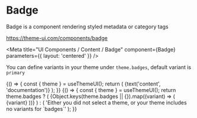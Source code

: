 
# Badge

Badge is a component rendering styled metadata or category tags

https://theme-ui.com/components/badge

<Meta title="UI Components / Content / Badge" component={Badge} parameters={{ layout: 'centered' }} />

<Props of={Badge} />

You can define variants in your theme under `theme.badges`, default variant is `primary`

<Preview>
  <Story name="Default">
    {() => {
      const { theme } = useThemeUI();
      return (
        <Badge variant={select('Variant', theme ? Object.keys(theme.badges || {}) : [], 'primary')}>
          {text('content', 'documentation')}
        </Badge>
      );
    }}
  </Story>
</Preview>

<Preview>
  <Story name="Theme variants">
    {() => {
      const { theme } = useThemeUI();
      return theme.badges ? (
        <React.Fragment>
          {Object.keys(theme.badges || {}).map((variant) => (
            <Badge key={`badge.${variant}`} variant={variant}>
              {variant}
            </Badge>
          ))}
        </React.Fragment>
      ) : (
        'Either you did not select a theme, or your theme includes no variants for `badges`'
      );
    }}
  </Story>
</Preview>
